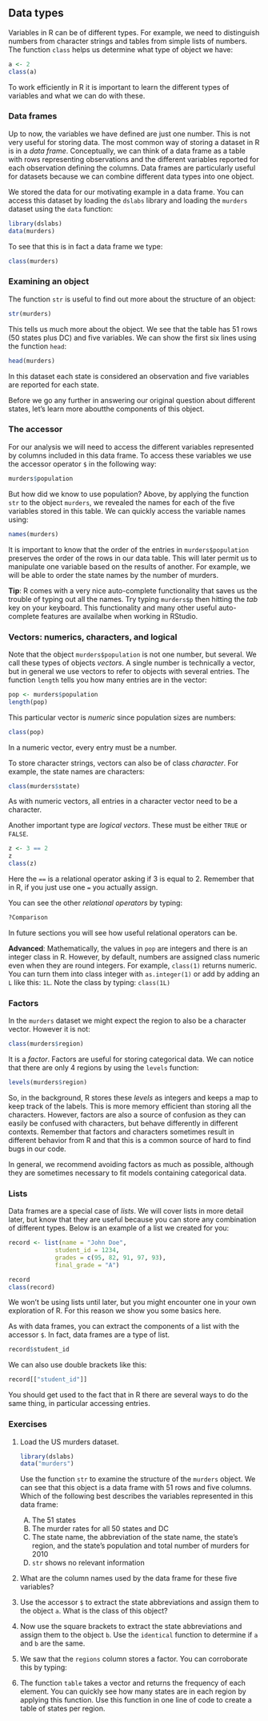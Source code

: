 ## Data types

Variables in R can be of different types. For example, we need to distinguish numbers from character strings and tables from simple lists of numbers. The function `class` helps us determine what type of object we have:

```r
a <- 2
class(a)
```

To work efficiently in R it is important to learn the different types of variables and what we can do with these.

### Data frames

Up to now, the variables we have defined are just one number. This is not very useful for storing data. The most common way of storing a dataset in R is in a _data frame_. Conceptually, we can think of a data frame as a table with rows representing observations and the different variables reported for each observation defining the columns. Data frames are particularly useful for datasets because we can combine different data types into one object. 

We stored the data for our motivating example in a data frame. You can access this dataset by loading the `dslabs` library and loading the `murders` dataset using the `data` function:

```r
library(dslabs)
data(murders)
```

To see that this is in fact a data frame we type:

```r
class(murders)
```

### Examining an object

The function `str` is useful to find out more about the structure of an object:

```r
str(murders)
```

This tells us much more about the object. We see that the table has 51 rows (50 states plus DC) and five variables. We can show the first six lines using the function `head`:

```r
head(murders)
```

In this dataset each state is considered an observation and five variables are reported for each state.

Before we go any further in answering our original question about different states, let's learn more aboutthe components of this object.

### The accessor

For our analysis we will need to access the different variables represented by columns included in this data frame. To access these variables we use the accessor operator `$` in the following way:

```r
murders$population
```

But how did we know to use population? Above, by applying the function `str` to the object `murders`, we revealed the names for each of the five variables stored in this table. We can quickly access the variable names using:

```r
names(murders)
```

It is important to know that the order of the entries in `murders$population` preserves the order of the rows in our data table. This will later permit us to manipulate one variable based on the results of another. For example, we will be able to order the state names by the number of murders.

**Tip**: R comes with a very nice auto-complete functionality that saves us the trouble of typing out all the names. Try typing `murders$p` then hitting the _tab_ key on your keyboard. This functionality and many other useful auto-complete features are availalbe when working in RStudio.

### Vectors: numerics, characters, and logical

Note that the object `murders$population` is not one number, but several. We call these types of objects _vectors_. A single number is technically a vector, but in general we use vectors to refer to objects with several entries. The function `length` tells you how many entries are in the vector:

```r
pop <- murders$population
length(pop)
```

This particular vector is _numeric_ since population sizes are numbers:

```r
class(pop)
```
In a numeric vector, every entry must be a number. 

To store character strings, vectors can also be of class _character_. For example, the state names are characters:

```r
class(murders$state)
```

As with numeric vectors, all entries in a character vector need to be a character.

Another important type are _logical vectors_. These must be either `TRUE` or `FALSE`. 

```r
z <- 3 == 2
z
class(z)
```

Here the `==` is a relational operator asking if 3 is equal to 2. Remember that in R, if you just use one `=` you actually assign. 

You can see the other _relational operators_ by typing:

```r
?Comparison
```

In future sections you will see how useful relational operators can be.


**Advanced**: Mathematically, the values in `pop` are integers and there is an integer class in R. However, by default, numbers are assigned class numeric even when they are round integers. For example, `class(1)` returns numeric. You can turn them into class integer with `as.integer(1)` or add by adding an `L` like this: `1L`. Note the class by typing: `class(1L)`


### Factors

In the `murders` dataset we might expect the region to also be a character vector. However it is not:

```r
class(murders$region)
```

It is a _factor_. Factors are useful for storing categorical data. We can notice that there are only 4 regions by using the `levels` function:


```r
levels(murders$region)
```

So, in the background, R stores these _levels_ as integers and keeps a map to keep track of the labels. This is more memory efficient than storing all the characters. However, factors are also a source of confusion as they can easily be confused with characters, but behave differently in different contexts. Remember that factors and characters sometimes result in different behavior from R and that this is a common source of hard to find bugs in our code. 

In general, we recommend avoiding factors as much as possible, although they are sometimes necessary to fit models containing categorical data.
 
### Lists

Data frames are a special case of _lists_. We will cover lists in more detail later, but know that they are useful because you can store any combination of different types. Below is an example of a list we created for you:


```r
record <- list(name = "John Doe",
             student_id = 1234,
             grades = c(95, 82, 91, 97, 93),
             final_grade = "A")
```

```r
record
class(record)
```

We won't be using lists until later, but you might encounter one in your own exploration of R. For this reason we show you some basics here. 

As with data frames, you can extract the components of a list with the accessor `$`. In fact, data frames are a type of list.

```r
record$student_id
```

We can also use double brackets like this:

```r
record[["student_id"]]
```

You should get used to the fact that in R there are several ways to do the same thing, in particular accessing entries.

### Exercises {-}

1. Load the US murders dataset.

    ```r
    library(dslabs)
    data("murders")
    ```
    
    Use the function `str` to examine the structure of the `murders` object. We can see that this object is a data frame with 51 rows and five columns. Which of the following best describes the variables represented in this data frame:
    
    A) The 51 states
    B) The murder rates for all 50 states and DC
    C) The state name, the abbreviation of the state name, the state's region, and the state's population and total number of murders for 2010 
    D) `str` shows no relevant information

2. What are the column names used by the data frame for these five variables?
    
3. Use the accessor `$` to extract the state abbreviations and assign them to the object `a`. What is the class of this object?

4. Now use the square brackets to extract the state abbreviations and assign them to the object `b`. Use the `identical` function to determine if `a` and `b` are the same.

5. We saw that the `regions` column stores a factor. You can corroborate this by typing:

6. The function `table` takes a vector and returns the frequency of each element. You can quickly see how many states are in each region by applying this function. Use this function in one line of code to create a table of states per region.

    
